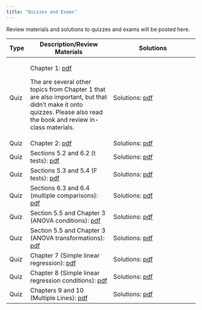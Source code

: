 ```yaml
---
title: "Quizzes and Exams"
---
```


Review materials and solutions to quizzes and exams will be posted here.

+------+----------------------------------------------------------+---------------------------------------------------------------+
| Type | Description/Review Materials                             | Solutions                                                     |
+======+==========================================================+===============================================================+
| Quiz | Chapter 1: [pdf](exams/ch1/stat242_quizzes.pdf)          | Solutions: [pdf](exams/ch1/stat242_quiz_solutions.pdf)        |
|      |                                                          |                                                               |
|      | The are several other topics from Chapter 1 that are also|                                                               |
|      | important, but that didn't make it onto quizzes. Please  |                                                               |
|      | also read the book and review in-class materials.        |                                                               |
+------+----------------------------------------------------------+---------------------------------------------------------------+
| Quiz | Chapter 2: [pdf](exams/ch2/stat242_quizzes.pdf)          | Solutions: [pdf](exams/ch2/stat242_quiz_solutions.pdf)        |
+------+----------------------------------------------------------+---------------------------------------------------------------+
| Quiz | Sections 5.2 and 6.2 (t tests):                          | Solutions: [pdf](exams/Ch52_62/stat242_quiz_solutions.pdf)    |
|      | [pdf](exams/Ch52_62/stat242_quizzes.pdf)                 |                                                               |
+------+----------------------------------------------------------+---------------------------------------------------------------+
| Quiz | Sections 5.3 and 5.4 (F tests):                          | Solutions: [pdf](exams/ch53_54/stat242_quiz_solutions.pdf)    |
|      | [pdf](exams/ch53_54/stat242_quizzes.pdf)                 |                                                               |
+------+----------------------------------------------------------+---------------------------------------------------------------+
| Quiz | Sections 6.3 and 6.4 (multiple comparisons):             | Solutions: [pdf](exams/ch63_64/stat242_quiz_solutions.pdf)    |
|      | [pdf](exams/ch63_64/stat242_quizzes.pdf)                 |                                                               |
+------+----------------------------------------------------------+---------------------------------------------------------------+
| Quiz | Section 5.5 and Chapter 3 (ANOVA conditions):            | Solutions: [pdf](exams/ch55_3a/stat242_quiz_solutions.pdf)    |
|      | [pdf](exams/ch55_3a/stat242_quizzes.pdf)                 |                                                               |
+------+----------------------------------------------------------+---------------------------------------------------------------+
| Quiz | Section 5.5 and Chapter 3 (ANOVA transformations):       | Solutions: [pdf](exams/ch55_3b/stat242_quiz_solutions.pdf)    |
|      | [pdf](exams/ch55_3b/stat242_quizzes.pdf)                 |                                                               |
+------+----------------------------------------------------------+---------------------------------------------------------------+
| Quiz | Chapter 7 (Simple linear regression):                    | Solutions: [pdf](exams/ch7/stat242_quiz_solutions.pdf)        |
|      | [pdf](exams/ch7/stat242_quizzes.pdf)                     |                                                               |
+------+----------------------------------------------------------+---------------------------------------------------------------+
| Quiz | Chapter 8 (Simple linear regression conditions):         | Solutions: [pdf](exams/ch8/stat242_quiz_solutions.pdf)        |
|      | [pdf](exams/ch8/stat242_quizzes.pdf)                     |                                                               |
+------+----------------------------------------------------------+---------------------------------------------------------------+
| Quiz | Chapters 9 and 10 (Multiple Lines):                      |Solutions: [pdf](exams/ch9_10_lines/stat242_quiz_solutions.pdf)|
|      | [pdf](exams/ch9_10_lines/stat242_quizzes.pdf)            |                                                               |
+------+----------------------------------------------------------+---------------------------------------------------------------+
